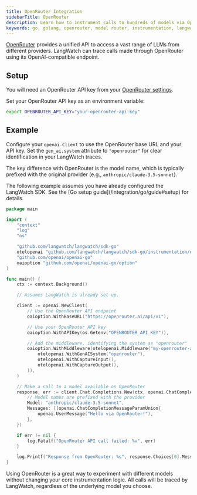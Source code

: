 ```yaml
---
title: OpenRouter Integration
sidebarTitle: OpenRouter
description: Learn how to instrument calls to hundreds of models via OpenRouter in Go using the LangWatch SDK.
keywords: go, golang, openrouter, model router, instrumentation, langwatch, opentelemetry, openai-compatible
---
```



[OpenRouter](https://openrouter.ai) provides a unified API to access a vast range of LLMs from different providers. LangWatch can trace calls made through OpenRouter using its OpenAI-compatible endpoint.

## Setup

You will need an OpenRouter API key from your [OpenRouter settings](https://openrouter.ai/keys).

Set your OpenRouter API key as an environment variable:

```bash
export OPENROUTER_API_KEY="your-openrouter-api-key"
```

## Example

Configure your `openai.Client` to use the OpenRouter base URL and your API key. Set the `gen_ai.system` attribute to `"openrouter"` for clear identification in your LangWatch traces.

The key difference with OpenRouter is the model name, which is typically prefixed with the original provider (e.g., `anthropic/claude-3.5-sonnet`).

<Note>
The following example assumes you have already configured the LangWatch SDK. See the [Go setup guide](/integration/go/guide#setup) for details.
</Note>

```go
package main

import (
	"context"
	"log"
	"os"

	"github.com/langwatch/langwatch/sdk-go"
	otelopenai "github.com/langwatch/langwatch/sdk-go/instrumentation/openai"
	"github.com/openai/openai-go"
	oaioption "github.com/openai/openai-go/option"
)

func main() {
	ctx := context.Background()

	// Assumes LangWatch is already set up.

	client := openai.NewClient(
		// Use the OpenRouter API endpoint
		oaioption.WithBaseURL("https://openrouter.ai/api/v1"),

		// Use your OpenRouter API key
		oaioption.WithAPIKey(os.Getenv("OPENROUTER_API_KEY")),

		// Add the middleware, identifying the system as "openrouter"
		oaioption.WithMiddleware(otelopenai.Middleware("my-openrouter-app",
			otelopenai.WithGenAISystem("openrouter"),
			otelopenai.WithCaptureInput(),
			otelopenai.WithCaptureOutput(),
		)),
	)

	// Make a call to a model available on OpenRouter
	response, err := client.Chat.Completions.New(ctx, openai.ChatCompletionNewParams{
		// Model names are prefixed with the provider
		Model: "anthropic/claude-3.5-sonnet",
		Messages: []openai.ChatCompletionMessageParamUnion{
			openai.UserMessage("Hello via OpenRouter!"),
		},
	})

	if err != nil {
		log.Fatalf("OpenRouter API call failed: %v", err)
	}

	log.Printf("Response from OpenRouter: %s", response.Choices[0].Message.Content)
}
```

<Note>
Using OpenRouter is a great way to experiment with different models without changing your core instrumentation logic. All calls will be traced by LangWatch, regardless of the underlying model you choose.
</Note> 
